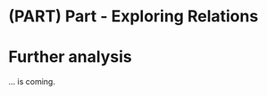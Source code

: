 # (PART) Part - Exploring Relations {-}

# Further analysis
... is coming. 


<p>&nbsp;</p>
<p>&nbsp;</p>


